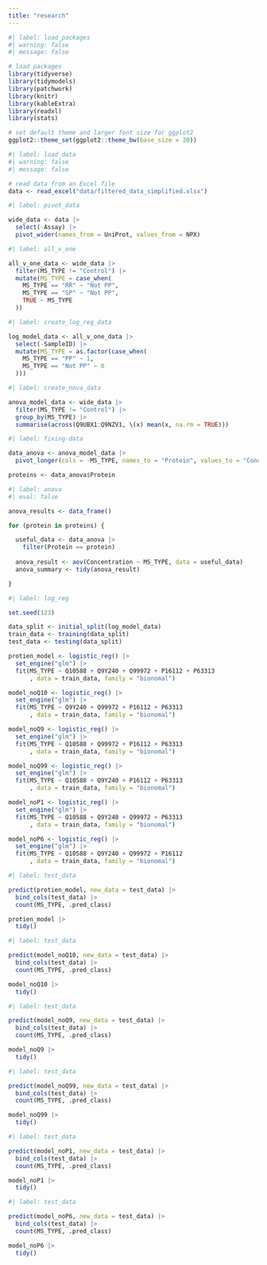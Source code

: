 ```yaml
---
title: "research"
---
```


```r
#| label: load_packages
#| warning: false
#| message: false

# load packages
library(tidyverse)
library(tidymodels)
library(patchwork)
library(knitr)
library(kableExtra)
library(readxl)
library(stats)

# set default theme and larger font size for ggplot2
ggplot2::theme_set(ggplot2::theme_bw(base_size = 20))

```

```r
#| label: load_data
#| warning: false
#| message: false

# read data from an Excel file
data <- read_excel("data/filtered_data_simplified.xlsx")

```

```r
#| label: pivot_data

wide_data <- data |>
  select(-Assay) |>
  pivot_wider(names_from = UniProt, values_from = NPX) 

```

```r
#| label: all_v_one

all_v_one_data <- wide_data |>
  filter(MS_TYPE != "Control") |>
  mutate(MS_TYPE = case_when(
    MS_TYPE == "RR" ~ "Not PP",
    MS_TYPE == "SP" ~ "Not PP",
    TRUE ~ MS_TYPE
  ))

```

```r
#| label: create_log_reg_data

log_model_data <- all_v_one_data |>
  select(-SampleID) |>
  mutate(MS_TYPE = as.factor(case_when(
    MS_TYPE == "PP" ~ 1,
    MS_TYPE == "Not PP" ~ 0
  )))

```

```r
#| label: create_nova_data

anova_model_data <- wide_data |>
  filter(MS_TYPE != "Control") |>
  group_by(MS_TYPE) |>
  summarise(across(Q9UBX1:Q9NZV1, \(x) mean(x, na.rm = TRUE))) 

```

```r
#| label: fixing-data

data_anova <- anova_model_data |>
  pivot_longer(cols = -MS_TYPE, names_to = "Protein", values_to = "Concentration")

proteins <- data_anova$Protein

```

```r
#| label: anova
#| eval: false

anova_results <- data_frame()

for (protein in proteins) {

  useful_data <- data_anova |>
    filter(Protein == protein)
  
  anova_result <- aov(Concentration ~ MS_TYPE, data = useful_data)
  anova_summary <- tidy(anova_result)

}

```

```r
#| label: log_reg

set.seed(123)

data_split <- initial_split(log_model_data)
train_data <- training(data_split)
test_data <- testing(data_split)

protien_model <- logistic_reg() |>
  set_engine("glm") |>
  fit(MS_TYPE ~ Q10588 + Q9Y240 + Q99972 + P16112 + P63313
      , data = train_data, family = "bionomal")

model_noQ10 <- logistic_reg() |>
  set_engine("glm") |>
  fit(MS_TYPE ~ Q9Y240 + Q99972 + P16112 + P63313
      , data = train_data, family = "bionomal")

model_noQ9 <- logistic_reg() |>
  set_engine("glm") |>
  fit(MS_TYPE ~ Q10588 + Q99972 + P16112 + P63313
      , data = train_data, family = "bionomal")

model_noQ99 <- logistic_reg() |>
  set_engine("glm") |>
  fit(MS_TYPE ~ Q10588 + Q9Y240 + P16112 + P63313
      , data = train_data, family = "bionomal")

model_noP1 <- logistic_reg() |>
  set_engine("glm") |>
  fit(MS_TYPE ~ Q10588 + Q9Y240 + Q99972 + P63313
      , data = train_data, family = "bionomal")

model_noP6 <- logistic_reg() |>
  set_engine("glm") |>
  fit(MS_TYPE ~ Q10588 + Q9Y240 + Q99972 + P16112
      , data = train_data, family = "bionomal")

```

```r
#| label: test_data

predict(protien_model, new_data = test_data) |>
  bind_cols(test_data) |>
  count(MS_TYPE, .pred_class)

protien_model |>
  tidy()

```

```r
#| label: test_data

predict(model_noQ10, new_data = test_data) |>
  bind_cols(test_data) |>
  count(MS_TYPE, .pred_class)

model_noQ10 |>
  tidy()

```

```r
#| label: test_data

predict(model_noQ9, new_data = test_data) |>
  bind_cols(test_data) |>
  count(MS_TYPE, .pred_class)

model_noQ9 |>
  tidy()

```

```r
#| label: test_data

predict(model_noQ99, new_data = test_data) |>
  bind_cols(test_data) |>
  count(MS_TYPE, .pred_class)

model_noQ99 |>
  tidy()

```

```r
#| label: test_data

predict(model_noP1, new_data = test_data) |>
  bind_cols(test_data) |>
  count(MS_TYPE, .pred_class)

model_noP1 |>
  tidy()

```

```r
#| label: test_data

predict(model_noP6, new_data = test_data) |>
  bind_cols(test_data) |>
  count(MS_TYPE, .pred_class)

model_noP6 |> 
  tidy()

```

